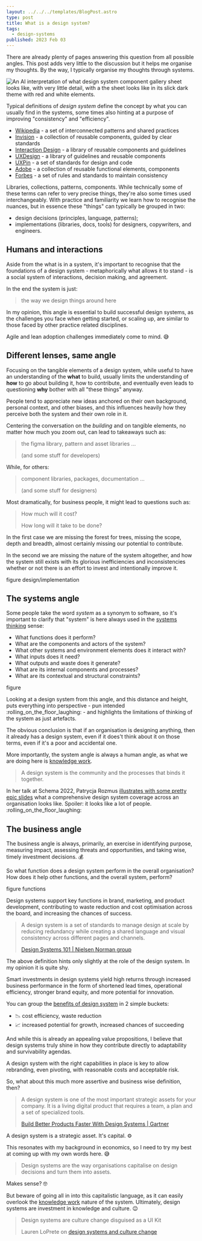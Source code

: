 ```yaml
---
layout: ../../../templates/BlogPost.astro
type: post
title: What is a design system?
tags:
  - design-systems
published: 2023 Feb 03
---
```


<Abstract>

There are already plenty of pages answering this question from all possible angles. This post adds very little to the discussion but it helps me organise my thoughts. By the way, I typically organise my thoughts through systems.

</Abstract>

<Hero>

![An AI interpretation of what design system component gallery sheet looks like, with very little detail, with a the sheet looks like in its slick dark theme with red and white elements.](./media/ai-design-system.jpg 'Design System component gallery according to an AI image generator')

</Hero>

Typical definitions of _design system_ define the concept by what you can usually find in the systems, some times also hinting at a purpose of improving "consistency" and "efficiency".

- [Wikipedia](https://en.wikipedia.org/wiki/Design_system) - a set of interconnected patterns and shared practices
- [Invision](https://www.invisionapp.com/inside-design/guide-to-design-systems/) - a collection of reusable components, guided by clear standards
- [Interaction Design](https://www.interaction-design.org/literature/topics/design-systems) - a library of reusable components and guidelines
- [UXDesign](https://uxdesign.cc/what-is-a-design-system-a-simple-guide-to-get-started-529fb4b38f9b/) - a library of guidelines and reusable components
- [UXPin](https://www.uxpin.com/create-design-system-guide/) - a set of standards for design and code
- [Adobe](https://xd.adobe.com/ideas/principles/design-systems/) - a collection of reusable functional elements, components
- [Forbes](https://www.forbes.com/sites/forbesbusinesscouncil/2022/05/03/establishing-a-design-system-for-high-impact-performance-marketing-campaigns/) - a set of rules and standards to maintain consistency

Libraries, collections, patterns, components. While technically some of these terms can refer to very precise things, they're also some times used interchangeably. With practice and familiarity we learn how to recognise the nuances, but in essence these "things" can typically be grouped in two:

- design decisions (principles, language, patterns);
- implementations (libraries, docs, tools) for designers, copywriters, and engineers.

## Humans and interactions

Aside from the what is in a system, it's important to recognise that the foundations of a design system - metaphorically what allows it to stand - is a social system of interactions, decision making, and agreement.

In the end the system is just:

> the way we design things around here

In my opinion, this angle is essential to build successful design systems, as the challenges you face when getting started, or scaling up, are similar to those faced by other practice related disciplines.

Agile and lean adoption challenges immediately come to mind. :sweat_smile:

## Different lenses, same angle

Focusing on the tangible elements of a design system, while useful to have an understanding of the **what** to build, usually limits the understanding of **how** to go about building it, how to contribute, and eventually even leads to questioning **why** bother with all "these things" anyway.

People tend to appreciate new ideas anchored on their own background, personal context, and other biases, and this influences heavily how they perceive both the system and their own role in it.

Centering the conversation on the _building_ and on tangible elements, no matter how much you zoom out, can lead to takeaways such as:

> the figma library, pattern and asset libraries ...
>
> (and some stuff for developers)

While, for others:

> component libraries, packages, documentation ...
>
> (and some stuff for designers)

Most dramatically, for business people, it might lead to questions such as:

> How much will it cost?
>
> How long will it take to be done?

In the first case we are missing the forest for trees, missing the scope, depth and breadth, almost certainly missing our potential to contribute.

In the second we are missing the nature of the system altogether, and how the system still exists with its glorious inefficiencies and inconsistencies whether or not there is an effort to invest and intentionally improve it.

<Todo>figure design/implementation</Todo>

## The systems angle

Some people take the word _system_ as a synonym to software, so it's important to clarify that "system" is here always used in the [systems thinking](https://en.wikipedia.org/wiki/Systems_thinking) sense:

- What functions does it perform?
- What are the components and actors of the system?
- What other systems and environment elements does it interact with?
- What inputs does it need?
- What outputs and waste does it generate?
- What are its internal components and processes?
- What are its contextual and structural constraints?

<Todo>figure</Todo>

Looking at a design system from this angle, and this distance and height, puts everything into perspective - pun intended :rolling_on_the_floor_laughing: - and highlights the limitations of thinking of the system as just artefacts.

The obvious conclusion is that if an organisation is designing anything, then it already has a design system, even if it does't think about it on those terms, even if it's a poor and accidental one.

More importantly, the system angle is always a human angle, as what we are doing here is [knowledge work](https://en.wikipedia.org/wiki/Knowledge_worker).

> A design system is the community and the processes that binds it together.

In her talk at Schema 2022, Patrycja Rozmus [illustrates with some pretty epic slides](/posts/2022-11/multidimensional-omni-channel-design-systems) what a comprehensive design system coverage across an organisation looks like. Spoiler: it looks like a lot of people. :rolling_on_the_floor_laughing:

## The business angle

The business angle is always, primarily, an exercise in identifying purpose, measuring impact, assessing threats and opportunities, and taking wise, timely investment decisions. :moneybag:

So what function does a design system perform in the overall organisation? How does it help other functions, and the overall system, perform?

<Todo>figure functions</Todo>

Design systems support key functions in brand, marketing, and product development, contributing to waste reduction and cost optimisation across the board, and increasing the chances of success.

> A design system is a set of standards to manage design at scale by reducing redundancy while creating a shared language and visual consistency across different pages and channels.
>
> [Design Systems 101 | Nielsen Norman group](https://www.nngroup.com/articles/design-systems-101/)

The above definition hints only slightly at the role of the design system. In my opinion it is quite shy.

Smart investments in design systems yield high returns through increased business performance in the form of shortened lead times, operational efficiency, stronger brand equity, and more potential for innovation.

You can group the [benefits of design system](/posts/2023-02/benefits-of-design-systems) in 2 simple buckets:

- :chart_with_downwards_trend: cost efficiency, waste reduction
- :chart_with_upwards_trend: increased potential for growth, increased chances of succeeding

And while this is already an appealing value propositions, I believe that design systems truly shine in how they contribute directly to adaptability and survivability agendas.

A design system with the right capabilities in place is key to allow rebranding, even pivoting, with reasonable costs and acceptable risk.

So, what about this much more assertive and business wise definition, then?

> A design system is one of the most important strategic assets for your company. It is a living digital product that requires a team, a plan and a set of specialized tools.
>
> [Build Better Products Faster With Design Systems | Gartner](https://www.gartner.com/en/documents/3998770)

A design system is a strategic asset. It's capital. :gear:

This resonates with my background in economics, so I need to try my best at coming up with my own words here. :sweat_smile:

> Design systems are the way organisations capitalise on design decisions and turn them into assets.

Makes sense? :nerd_face:

But beware of going all in into this capitalistic language, as it can easily overlook the [knowledge work](https://en.wikipedia.org/wiki/Knowledge_worker) nature of the system. Ultimately, design systems are investment in knowledge and culture. :wink:

> Design systems are culture change disguised as a UI Kit
>
> Lauren LoPrete on [design systems and culture change](/posts/2022-11/design-systems-are-design-culture)

